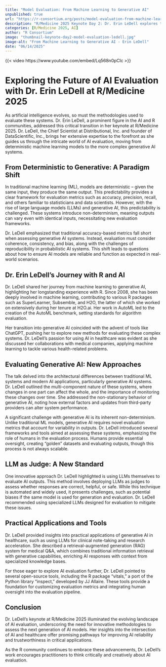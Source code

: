 ```yaml
--- 
title: "Model Evaluation: From Machine Learning to Generative AI" 
unpublished: true 
url: "https://r-consortium.org/posts/model-evaluation-from-machine-learning-to-generative-ai/"
description: "R/Medicine 2025 Keynote Day 2: Dr. Erin LeDell explores the evolution of AI evaluation from deterministic models to complex generative AI systems." 
categories: [R/Medicine 2025, AI]
author: "R Consortium" 
image: "thumbnail-keynote-day2-model-evaluation-ledell.jpg" 
image-alt: "From Machine Learning to Generative AI - Erin LeDell" 
date: "06/14/2025" 
---
```


{{< video https://www.youtube.com/embed/Lq568n0pClc >}}

# Exploring the Future of AI Evaluation with Dr. Erin LeDell at R/Medicine 2025

As artificial intelligence evolves, so must the methodologies used to evaluate these systems. Dr. Erin LeDell, a prominent figure in the AI and R communities, addressed this critical transition in her keynote at R/Medicine 2025. Dr. LeDell, the Chief Scientist at Distributional, Inc. and founder of DataScientific, Inc., brings her extensive expertise to the forefront as she guides us through the intricate world of AI evaluation, moving from deterministic machine learning models to the more complex generative AI systems.

## From Deterministic to Generative: A Paradigm Shift

In traditional machine learning (ML), models are deterministic – given the same input, they produce the same output. This predictability provides a clear framework for evaluation metrics such as accuracy, precision, recall, and others familiar to statisticians and data scientists. However, with the rise of large language models (LLMs) and generative AI, this predictability is challenged. These systems introduce non-determinism, meaning outputs can vary even with identical inputs, necessitating new evaluation frameworks.

Dr. LeDell emphasized that traditional accuracy-based metrics fall short when assessing generative AI systems. Instead, evaluation must consider coherence, consistency, and bias, along with the challenges of reproducibility in probabilistic AI systems. This shift leads to questions about how to ensure AI models are reliable and function as expected in real-world scenarios.

## Dr. Erin LeDell's Journey with R and AI

Dr. LeDell shared her journey from machine learning to generative AI, highlighting her longstanding experience with R. Since 2008, she has been deeply involved in machine learning, contributing to various R packages such as SuperLearner, Subsemble, and H2O, the latter of which she worked on extensively during her tenure at H2O.ai. Her work in AutoML led to the creation of the AutoML benchmark, setting standards for algorithm evaluation.

Her transition into generative AI coincided with the advent of tools like ChatGPT, pushing her to explore new methods for evaluating these complex systems. Dr. LeDell's passion for using AI in healthcare was evident as she discussed her collaborations with medical companies, applying machine learning to tackle various health-related problems.

## Evaluating Generative AI: New Approaches

The talk delved into the architectural differences between traditional ML systems and modern AI applications, particularly generative AI systems. Dr. LeDell outlined the multi-component nature of these systems, where changes in one part can affect the whole, and the importance of monitoring these changes over time. She addressed the non-stationary behavior of generative AI, noting how external factors and updates from third-party providers can alter system performance.

A significant challenge with generative AI is its inherent non-determinism. Unlike traditional ML models, generative AI requires novel evaluation metrics that account for variability in outputs. Dr. LeDell introduced several frameworks and tools aimed at assessing these systems, emphasizing the role of humans in the evaluation process. Humans provide essential oversight, creating "golden" datasets and evaluating outputs, though this process is not always scalable.

## LLM as Judge: A New Standard

One innovative approach Dr. LeDell highlighted is using LLMs themselves to evaluate AI outputs. This method involves deploying LLMs as judges to assess whether responses are correct, helpful, or safe. While this technique is automated and widely used, it presents challenges, such as potential biases if the same model is used for generation and evaluation. Dr. LeDell recommended using specialized LLMs designed for evaluation to mitigate these issues.

## Practical Applications and Tools

Dr. LeDell provided insights into practical applications of generative AI in healthcare, such as using LLMs for clinical note-taking and research acceleration. She described a retrieval-augmented generation (RAG) system for medical Q&A, which combines traditional information retrieval with generative capabilities, enriching AI responses with context from specialized knowledge bases.

For those eager to explore AI evaluation further, Dr. LeDell pointed to several open-source tools, including the R package "vitals," a port of the Python library "inspect," developed by JJ Allaire. These tools provide a foundation for customizing evaluation metrics and integrating human oversight into the evaluation pipeline.

## Conclusion

Dr. LeDell's keynote at R/Medicine 2025 illuminated the evolving landscape of AI evaluation, underscoring the need for innovative methodologies to assess the next generation of AI models. Her insights into the intersection of AI and healthcare offer promising pathways for improving AI reliability and trustworthiness in critical applications.

As the R community continues to embrace these advancements, Dr. LeDell's work encourages practitioners to think critically and creatively about AI evaluation.